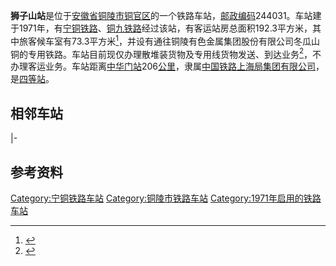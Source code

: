 {{About|中国铁路上海局集团有限公司四等站|其他同名车站|狮子山站}}
{{noteTA
|1=zh-cn:始发车次; zh-hk:列車班次;
|2=zh-cn:车次; zh-hk:班次;
}}
{{Infobox China railway station 
|车站名称 = 狮子山站
|车站名称拼音 = Shizishan
|英文名称 = Shizishan Railway Station
|车站代码 = 30980<ref>{{cite book|title=中华人民共和国铁路车站代码（GB/T 10302-2010）|publisher=中国标准出版社|year=2010|isbn=155066140495|ignore-isbn-error=true|pages=32}}</ref>
|电报码 = 
|拼音码 = 
|车站位置 = [[安徽省|安徽省]][[铜陵市|铜陵市]][[铜官区|铜官区]]
|坐标 = {{Coord|30.937338|N|117.882629|E|format=dms|display=inline,title|type:railwaystation_region:CN}}
|归属 = [[中国铁路上海局集团有限公司|中国铁路上海局集团有限公司]]
|车站等级 = [[四等站_(中铁)|四等站]]
|线路 = [[宁铜铁路|宁铜铁路]]、[[铜九铁路|铜九铁路]]
}}
'''狮子山站'''是位于[[安徽省|安徽省]][[铜陵市|铜陵市]][[铜官区|铜官区]]的一个铁路车站，[[邮政编码|邮政编码]]244031。车站建于1971年，有[[宁铜铁路|宁铜铁路]]、[[铜九铁路|铜九铁路]]经过该站，有客运站房总面积192.3平方米，其中旅客候车室有73.3平方米<ref>{{cite web|title=志书名:73铜陵市志 一级目录:第八篇　交通邮电 二级目录:第二章　铁路运输 第二节　客运|url=http://60.166.6.242:8080/was40/index_sz.jsp?rootid=27542&channelid=17703|publisher=黃山书社|year=1994|access-date=2019-04-14|archive-url=https://web.archive.org/web/20120623230846/http://60.166.6.242:8080/was40/index_sz.jsp?rootid=27542&channelid=17703|archive-date=2012-06-23|dead-url=yes}}</ref>，并设有通往铜陵有色金属集团股份有限公司冬瓜山铜的专用铁路。车站目前现仅办理散堆装货物及专用线货物发送、到达业务<ref name="12306info">{{Cite web |url=http://hyfw.12306.cn/hyinfo/action/FwcszsAction_index?type=1 |title=12306货运站点查询 上海铁路局 |accessdate=2019-04-14 |archive-date=2016-11-06 |archive-url=https://web.archive.org/web/20161106075157/http://hyfw.12306.cn/hyinfo/action/FwcszsAction_index?type=1 |dead-url=no }}</ref>，不办理客运业务。车站距离[[中华门站_(中国铁路)|中华门站]]206[[公里|公里]]，隶属[[中国铁路上海局集团有限公司|中国铁路上海局集团有限公司]]，是[[四等站_(中铁)|四等站]]。

==相邻车站==
{{start rail box|[[中国铁路|中国铁路]]}}
{{s-inop|[[顺安站_(安徽省)|顺安站]]|{{站|南京}}方向}}
{{s-line|[[宁铜铁路|宁铜铁路]]}}
{{s-inop|[[立新站|立新站]]|{{站|铜陵西}}方向}}
|-
{{Terminus}}
{{s-line|[[铜九铁路|铜九铁路]]}}
{{s-inop|[[铜陵站|铜陵站]]|{{站|九江}}方向}}
{{end box}}

==参考资料==
{{reflist}}

{{宁铜铁路}}
{{铜九铁路}}
{{铁路车站小作品}}
{{安徽小作品}}

[[Category:宁铜铁路车站|Category:宁铜铁路车站]]
[[Category:铜陵市铁路车站|Category:铜陵市铁路车站]]
[[Category:1971年启用的铁路车站|Category:1971年启用的铁路车站]]